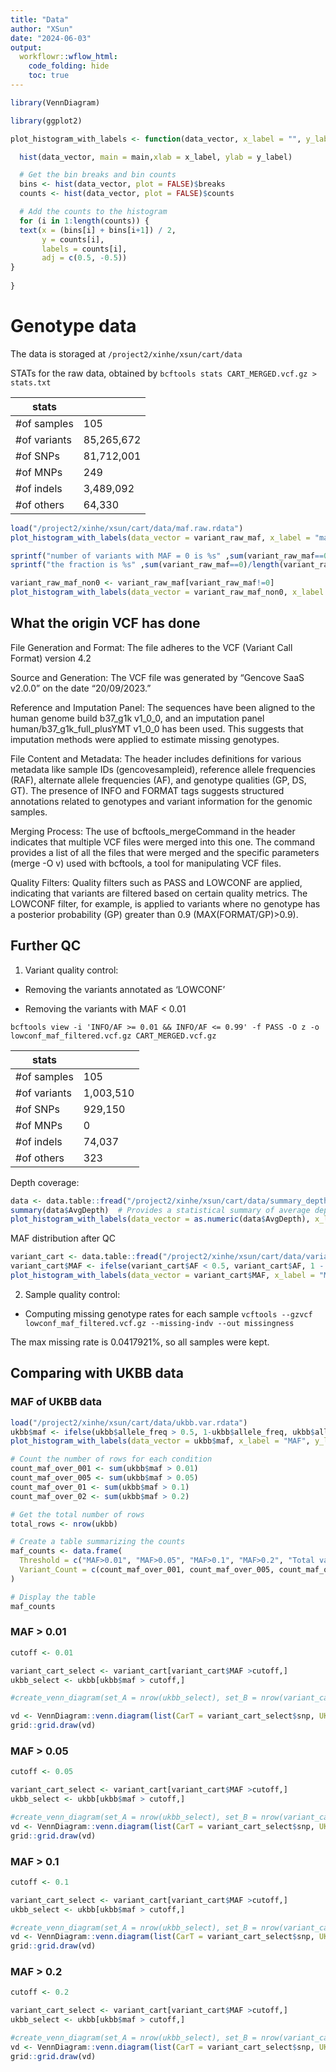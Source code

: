 ```yaml
---
title: "Data"
author: "XSun"
date: "2024-06-03"
output:
  workflowr::wflow_html:
    code_folding: hide
    toc: true
---
```



```r
library(VennDiagram)

library(ggplot2)

plot_histogram_with_labels <- function(data_vector, x_label = "", y_label = "Count", main="") {

  hist(data_vector, main = main,xlab = x_label, ylab = y_label)

  # Get the bin breaks and bin counts
  bins <- hist(data_vector, plot = FALSE)$breaks
  counts <- hist(data_vector, plot = FALSE)$counts

  # Add the counts to the histogram
  for (i in 1:length(counts)) {
  text(x = (bins[i] + bins[i+1]) / 2, 
       y = counts[i], 
       labels = counts[i], 
       adj = c(0.5, -0.5))
}
  
}

```

# Genotype data

The data is storaged at `/project2/xinhe/xsun/cart/data`

STATs for the raw data, obtained by `bcftools stats CART_MERGED.vcf.gz > stats.txt`

| stats        |            |
|--------------|------------|
| #of samples  | 105        |
| #of variants | 85,265,672 |
| #of SNPs     | 81,712,001 |
| #of MNPs     | 249        |
| #of indels   | 3,489,092  |
| #of others   | 64,330     |


```r
load("/project2/xinhe/xsun/cart/data/maf.raw.rdata")
plot_histogram_with_labels(data_vector = variant_raw_maf, x_label = "maf", y_label = "Count", main= "Distribution of MAF from raw data")

sprintf("number of variants with MAF = 0 is %s" ,sum(variant_raw_maf==0))
sprintf("the fraction is %s" ,sum(variant_raw_maf==0)/length(variant_raw_maf))

variant_raw_maf_non0 <- variant_raw_maf[variant_raw_maf!=0]
plot_histogram_with_labels(data_vector = variant_raw_maf_non0, x_label = "maf", y_label = "Count", main= "maf dist for the variants with non-0 values")
```


## What the origin VCF has done

File Generation and Format: The file adheres to the VCF (Variant Call Format) version 4.2

Source and Generation: The VCF file was generated by "Gencove SaaS v2.0.0" on the date "20/09/2023."

Reference and Imputation Panel: The sequences have been aligned to the human genome build b37_g1k v1_0_0, and an imputation panel human/b37_g1k_full_plusYMT v1_0_0 has been used. This suggests that imputation methods were applied to estimate missing genotypes.

File Content and Metadata: The header includes definitions for various metadata like sample IDs (gencovesampleid), reference allele frequencies (RAF), alternate allele frequencies (AF), and genotype qualities (GP, DS, GT). The presence of INFO and FORMAT tags suggests structured annotations related to genotypes and variant information for the genomic samples.

Merging Process: The use of bcftools_mergeCommand in the header indicates that multiple VCF files were merged into this one. The command provides a list of all the files that were merged and the specific parameters (merge -O v) used with bcftools, a tool for manipulating VCF files.

Quality Filters: Quality filters such as PASS and LOWCONF are applied, indicating that variants are filtered based on certain quality metrics. The LOWCONF filter, for example, is applied to variants where no genotype has a posterior probability (GP) greater than 0.9 (MAX(FORMAT/GP)>0.9). 

## Further QC 

1. Variant quality control:

- Removing the variants annotated as 'LOWCONF' 

- Removing the variants with MAF < 0.01

`bcftools view -i 'INFO/AF >= 0.01 && INFO/AF <= 0.99' -f PASS -O z -o lowconf_maf_filtered.vcf.gz CART_MERGED.vcf.gz`


| stats        |            |
|--------------|------------|
| #of samples  | 105        |
| #of variants | 1,003,510  |
| #of SNPs     | 929,150    |
| #of MNPs     | 0          |
| #of indels   | 74,037     |
| #of others   | 323        |

Depth coverage: 

```r
data <- data.table::fread("/project2/xinhe/xsun/cart/data/summary_depths.txt", header = FALSE, col.names = c("Chrom", "Pos", "Ref", "Alt", "MinDepth", "MaxDepth", "AvgDepth", "Count"))
summary(data$AvgDepth)  # Provides a statistical summary of average depths
plot_histogram_with_labels(data_vector = as.numeric(data$AvgDepth), x_label = "Average Depth", y_label = "Count", main= "Distribution of Average Depth")
```

MAF distribution after QC

```r
variant_cart <- data.table::fread("/project2/xinhe/xsun/cart/data/variants_af_raf.txt", header = FALSE, col.names = c("chr","pos","snp","ref","alt","AF","RAF"))
variant_cart$MAF <- ifelse(variant_cart$AF < 0.5, variant_cart$AF, 1 - variant_cart$AF)
plot_histogram_with_labels(data_vector = variant_cart$MAF, x_label = "MAF", y_label = "Count")
```

2. Sample quality control:

- Computing missing genotype rates for each sample `vcftools --gzvcf lowconf_maf_filtered.vcf.gz --missing-indv --out missingness`

The max missing rate is 0.0417921%, so all samples were kept.

## Comparing with UKBB data

### MAF of UKBB data

```r
load("/project2/xinhe/xsun/cart/data/ukbb.var.rdata")
ukbb$maf <- ifelse(ukbb$allele_freq > 0.5, 1-ukbb$allele_freq, ukbb$allele_freq)
plot_histogram_with_labels(data_vector = ukbb$maf, x_label = "MAF", y_label = "Count", main = "UKBB MAF")

# Count the number of rows for each condition
count_maf_over_001 <- sum(ukbb$maf > 0.01)
count_maf_over_005 <- sum(ukbb$maf > 0.05)
count_maf_over_01 <- sum(ukbb$maf > 0.1)
count_maf_over_02 <- sum(ukbb$maf > 0.2)

# Get the total number of rows
total_rows <- nrow(ukbb)

# Create a table summarizing the counts
maf_counts <- data.frame(
  Threshold = c("MAF>0.01", "MAF>0.05", "MAF>0.1", "MAF>0.2", "Total variants"),
  Variant_Count = c(count_maf_over_001, count_maf_over_005, count_maf_over_01, count_maf_over_02, total_rows)
)

# Display the table
maf_counts
```


### MAF > 0.01

```r

cutoff <- 0.01

variant_cart_select <- variant_cart[variant_cart$MAF >cutoff,]
ukbb_select <- ukbb[ukbb$maf > cutoff,]

#create_venn_diagram(set_A = nrow(ukbb_select), set_B = nrow(variant_cart_select), overlap_AB = sum(ukbb_select$id %in% variant_cart_select$snp), category_A = "UKBB", category_B = "CarT data")

vd <- VennDiagram::venn.diagram(list(CarT = variant_cart_select$snp, UKBB = ukbb_select$id), filename = NULL)
grid::grid.draw(vd)

```

### MAF > 0.05

```r

cutoff <- 0.05

variant_cart_select <- variant_cart[variant_cart$MAF >cutoff,]
ukbb_select <- ukbb[ukbb$maf > cutoff,]

#create_venn_diagram(set_A = nrow(ukbb_select), set_B = nrow(variant_cart_select), overlap_AB = sum(ukbb_select$id %in% variant_cart_select$snp), category_A = "UKBB", category_B = "CarT data")
vd <- VennDiagram::venn.diagram(list(CarT = variant_cart_select$snp, UKBB = ukbb_select$id), filename = NULL)
grid::grid.draw(vd)

```

### MAF > 0.1

```r

cutoff <- 0.1

variant_cart_select <- variant_cart[variant_cart$MAF >cutoff,]
ukbb_select <- ukbb[ukbb$maf > cutoff,]

#create_venn_diagram(set_A = nrow(ukbb_select), set_B = nrow(variant_cart_select), overlap_AB = sum(ukbb_select$id %in% variant_cart_select$snp), category_A = "UKBB", category_B = "CarT data")
vd <- VennDiagram::venn.diagram(list(CarT = variant_cart_select$snp, UKBB = ukbb_select$id), filename = NULL)
grid::grid.draw(vd)
```

### MAF > 0.2

```r

cutoff <- 0.2

variant_cart_select <- variant_cart[variant_cart$MAF >cutoff,]
ukbb_select <- ukbb[ukbb$maf > cutoff,]

#create_venn_diagram(set_A = nrow(ukbb_select), set_B = nrow(variant_cart_select), overlap_AB = sum(ukbb_select$id %in% variant_cart_select$snp), category_A = "UKBB", category_B = "CarT data")
vd <- VennDiagram::venn.diagram(list(CarT = variant_cart_select$snp, UKBB = ukbb_select$id), filename = NULL)
grid::grid.draw(vd)
```

